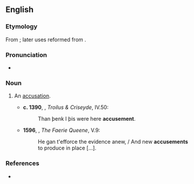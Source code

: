 ==English==

===Etymology===
From {{etyl|frm|en}} {{m|frm|acusement}}; later uses reformed from {{suffix|accuse|ment|lang=en}}.

===Pronunciation===
* {{a|UK}} {{IPA|/əˈkjuːzmənt/|lang=en}}

===Noun===
{{en-noun}}

# {{lb|en|now|_|rare}} An [[accusation]]. {{defdate|from 14th c.}}
#* '''c. 1390''', {{w|Geoffrey Chaucer}}, ''Troilus & Criseyde'', IV.50:
#*: Than þenk I þis were here '''accusement'''.
#* '''1596''', {{w|Edmund Spenser}}, ''The Faerie Queene'', V.9:
#*: He gan t'efforce the evidence anew, / And new '''accusements''' to produce in place […].

===References===
* {{R:Webster 1913}}